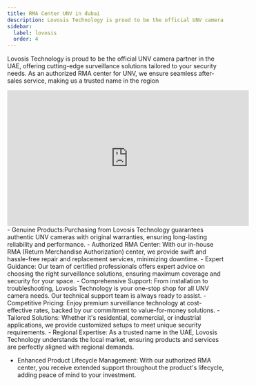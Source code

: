 ```yaml
---
title: RMA Center UNV in dubai
description: Lovosis Technology is proud to be the official UNV camera partner in the UAE.
sidebar:
  label: lovosis
  order: 4
---
```



Lovosis Technology is proud to be the official UNV camera partner in the UAE, offering cutting-edge surveillance solutions tailored to your security needs. As an authorized RMA center for UNV, we ensure seamless after-sales service, making us a trusted name in the region
 <iframe
        src="https://www.youtube.com/embed/EZ6QPunSFvY?si=Y-GABeFUT794y_rR"
        width="560"
        height="315"
        frameborder="0"
        allowfullscreen
      >
      </iframe>
<Card title="Benefits for Customers:" icon="puzzle">
  - Genuine Products:Purchasing from Lovosis Technology guarantees authentic UNV cameras with original warranties, ensuring long-lasting reliability and performance.
  - Authorized RMA Center:
With our in-house RMA (Return Merchandise Authorization) center, we provide swift and hassle-free repair and replacement services, minimizing downtime.
- Expert Guidance:
Our team of certified professionals offers expert advice on choosing the right surveillance solutions, ensuring maximum coverage and security for your space.
- Comprehensive Support:
From installation to troubleshooting, Lovosis Technology is your one-stop shop for all UNV camera needs. Our technical support team is always ready to assist.
- Competitive Pricing:
Enjoy premium surveillance technology at cost-effective rates, backed by our commitment to value-for-money solutions.
- Tailored Solutions:
Whether it's residential, commercial, or industrial applications, we provide customized setups to meet unique security requirements.
- Regional Expertise:
As a trusted name in the UAE, Lovosis Technology understands the local market, ensuring products and services are perfectly aligned with regional demands.

- Enhanced Product Lifecycle Management:
  With our authorized RMA center, you receive extended support throughout the product's lifecycle, adding peace of mind to your investment.

</Card>
